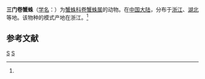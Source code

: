{{Speciesbox
| taxon = Thomisops sanmen
| binomial_authority = (Song, Zhang et Zheng, 1992)<ref name='id14583'>{{cite web| url =http://www.bioinfo.cn/db05/BjdwSpecies.php?action=view&id=14583| title =三门卷蟹蛛| work =《中国动物物种编目数据库》| publisher =中国科学院微生物研究所| author =中国科学院动物研究所| accessdate =2009-04-28| deadurl =yes| archiveurl =https://web.archive.org/web/20160305070907/http://www.bioinfo.cn/db05/BjdwSpecies.php?action=view&id=14583| archivedate =2016-03-05}}</ref>
}}

'''三门卷蟹蛛'''（[[学名|学名]]：{{lang|la|''Thomisops sanmen''}}）为[[蟹蛛科|蟹蛛科]][[卷蟹蛛属|卷蟹蛛属]]的动物。在[[中国大陆|中国大陆]]，分布于[[浙江|浙江]]、[[湖北|湖北]]等地。该物种的模式产地在浙江。<ref name='id14583'/>

== 参考文献 ==
{{reflist}}

{{蜘蛛小作品}}

{{taxonbar}}
[[Category:_1992年描述的动物|S]]
[[Category:卷蟹蛛属|S]]